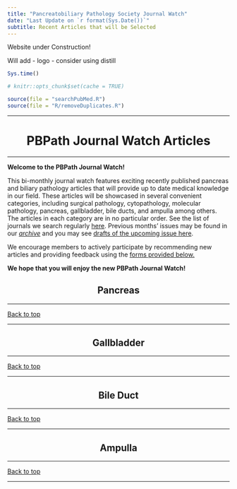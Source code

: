 ```yaml
---
title: "Pancreatobiliary Pathology Society Journal Watch"
date: "Last Update on `r format(Sys.Date())`"
subtitle: Recent Articles that will be Selected
---
```


Website under Construction!

Will add
- logo
- consider using distill



```r
Sys.time()
```


```r
# knitr::opts_chunk$set(cache = TRUE)
```



```r
source(file = "searchPubMed.R")
source(file = "R/removeDuplicates.R")
```


<style type="text/css">

h1{
  text-align: center;
}
h2{
  text-align: center;
}
h3{
  text-align: center;
}
h4{
  text-align: center;
}
h4.date{
  text-align: center;
}

</style>


---

# PBPath Journal Watch Articles {.tabset .tabset-fade .tabset-pills #pbpath_jw}




---

**Welcome to the PBPath Journal Watch!** 



This bi-monthly journal watch features exciting recently published pancreas and biliary pathology articles that will provide up to date medical knowledge in our field. These articles will be showcased in several convenient categories, including surgical pathology, cytopathology, molecular pathology, pancreas, gallbladder, bile ducts, and ampulla among others. The articles in each category are in no particular order. See the list of journals we search regularly [here](http://pbpath.org/pbpath-journal-watch/). Previous months’ issues may be found in our *[archive](http://pbpath.org/journal-watch-archive/)* and you may see [drafts of the upcoming issue here](http://pbpath.org/journal-watch-upcoming-issue/).  

We encourage members to actively participate by recommending new articles and providing feedback using the [forms provided below.](#feedback){target="_self"}  

**We hope that you will enjoy the new PBPath Journal Watch!**


<!-- ```{r PubMed Link, include=FALSE, cache=FALSE} -->
<!-- PMID_all <- dplyr::bind_rows(pancreas_recent_PMID, -->
<!--                              gallbladder_recent_PMID, -->
<!--                              bileduct_recent_PMID, -->
<!--                              ampulla_recent_PMID, -->
<!--                              previousJW_PMID -->
<!-- ) %>%  -->
<!--   dplyr::arrange(dplyr::desc(PMID)) %>%  -->
<!--   head(., n = 100) -->


<!-- PMIDs <- PMID_all$PMID %>%  -->
<!-- t() %>% -->
<!-- paste0("[uid] OR ", collapse = "") # add OR between PMID List -->

<!-- PMIDs <- gsub(" OR $", "" , PMIDs) # to remove last OR -->

<!-- Recent_PubMed_Link <- paste0("To see these selected articles in <a href = 'https://www.ncbi.nlm.nih.gov/pubmed/?term=",PMIDs,"'> PubMed click here </a>") -->

<!-- write(x = Recent_PubMed_Link, -->
<!--       file = here::here("data","Recent_PubMed_Link.txt")) -->

<!-- ``` -->



<!-- ```{r Lens Link, include=FALSE, cache=FALSE} -->
<!-- PMID_Lens <- paste0("pmid:",PMID_all$PMID,"%20OR%20" ) %>%  -->
<!--   t() %>%  -->
<!--   paste0(collapse = "") -->

<!-- PMID_Lens <- gsub("%20OR%20$", "" , PMID_Lens) -->

<!-- Recent_Lens_Link <- paste0("To see these selected articles in <a href = 'https://www.lens.org/lens/scholar/search/results?q=",PMID_Lens,"&toYear=2020&fromYear=1950&dateFilterField=year_published&filterMap=%7B%7D&preview=true'> Lens.org click here </a>") -->

<!-- write(x = Recent_Lens_Link, -->
<!--       file = here::here("data","Recent_Lens_Link.txt")) -->

<!-- ``` -->


<!-- <details> <summary> -->
<!-- Click here to see these articles and graphical summaries in other databases -->
<!-- </summary> -->

<!-- The *journal watch* articles are collected in [zenodo](https://doi.org/10.5281/zenodo.3635440) and [OSF](https://osf.io/3d67y/).   -->
<!-- [![DOI](https://zenodo.org/badge/DOI/10.5281/zenodo.3635440.svg)](https://doi.org/10.5281/zenodo.3635440)   -->


<!-- "r Recent_PubMed_Link" -->


<!-- "r Recent_Lens_Link" -->

<!-- </details> -->


<!-- --- -->

<!-- ```{r run all Rmd without knit, eval=FALSE, include=FALSE} -->
<!-- source_rmd <- function(rmd_file){ -->
<!--   knitr::knit(rmd_file, output = tempfile(), envir = globalenv()) -->
<!-- } -->

<!-- list_of_Rmd <- list.files(path = here::here(), -->
<!--                           pattern = "Recent.Rmd", -->
<!--                           full.names = TRUE) -->

<!-- purrr::map(.x = list_of_Rmd, .f = source_rmd) -->

<!-- # purrr::walk(.x = here::here("", list_of_Rmd), .f = source_rmd) -->
<!-- ``` -->

<!-- ```{r forcegit, eval=FALSE, include=FALSE} -->
<!-- # gitUpdateCommitPush -->
<!-- CommitMessage <- paste("updated on ", Sys.time(), sep = "") -->
<!-- wd <- getwd() -->
<!-- gitCommand <- paste("cd ", wd, " \n git add . \n git commit --message '", CommitMessage, "' \n git push origin master \n", sep = "") -->
<!-- system(command = gitCommand, intern = TRUE) -->
<!-- ``` -->


\pagebreak




## Pancreas {#pancreas}


---

<a href="#top" target="_self">Back to top</a>

---

\pagebreak



## Gallbladder {#gallbladder}





---

<a href="#top" target="_self">Back to top</a>

---

\pagebreak


## Bile Duct {#bileduct}



---

<a href="#top" target="_self">Back to top</a>

---

\pagebreak

## Ampulla {#ampulla}



---

<a href="#top" target="_self">Back to top</a>

---

\pagebreak

